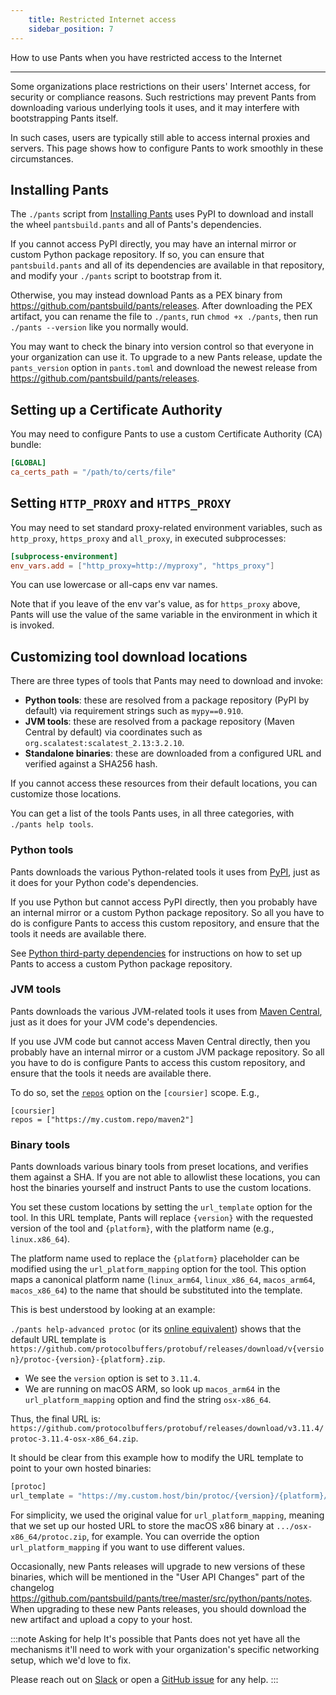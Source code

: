 ```yaml
---
    title: Restricted Internet access
    sidebar_position: 7
---
```


How to use Pants when you have restricted access to the Internet

---

Some organizations place restrictions on their users' Internet access, for security or compliance reasons. Such restrictions may prevent Pants from downloading various underlying tools it uses, and it may interfere with bootstrapping Pants itself.

In such cases, users are typically still able to access internal proxies and servers. This page shows how to configure Pants to work smoothly in these circumstances.

## Installing Pants

The `./pants` script from [Installing Pants](../getting-started/getting-started/installing-pants.mdx) uses PyPI to download and install the wheel `pantsbuild.pants` and all of Pants's dependencies.

If you cannot access PyPI directly, you may have an internal mirror or custom Python package repository. If so, you can ensure that `pantsbuild.pants` and all of its dependencies are available in that repository, and modify your `./pants` script to bootstrap from it.

Otherwise, you may instead download Pants as a PEX binary from https://github.com/pantsbuild/pants/releases. After downloading the PEX artifact, you can rename the file to `./pants`, run `chmod +x ./pants`, then run `./pants --version` like you normally would.

You may want to check the binary into version control so that everyone in your organization can use it. To upgrade to a new Pants release, update the `pants_version` option in `pants.toml` and download the newest release from https://github.com/pantsbuild/pants/releases.

## Setting up a Certificate Authority

You may need to configure Pants to use a custom Certificate Authority (CA) bundle:

```toml title="pants.toml"
[GLOBAL]
ca_certs_path = "/path/to/certs/file"
```

## Setting `HTTP_PROXY` and `HTTPS_PROXY`

You may need to set standard proxy-related environment variables, such as `http_proxy`, `https_proxy` and `all_proxy`, in executed subprocesses:

```toml title="pants.toml"
[subprocess-environment]
env_vars.add = ["http_proxy=http://myproxy", "https_proxy"]
```

You can use lowercase or all-caps env var names.

Note that if you leave of the env var's value, as for `https_proxy` above, Pants will use the value of the same variable in the environment in which it is invoked.

## Customizing tool download locations

There are three types of tools that Pants may need to download and invoke:

- **Python tools**: these are resolved from a package repository (PyPI by default) via requirement strings such as `mypy==0.910`.
- **JVM tools**: these are resolved from a package repository (Maven Central by default) via coordinates such as `org.scalatest:scalatest_2.13:3.2.10`.
- **Standalone binaries**: these are downloaded from a configured URL and verified against a SHA256 hash.

If you cannot access these resources from their default locations, you can customize those locations.

You can get a list of the tools Pants uses, in all three categories, with `./pants help tools`.

### Python tools

Pants downloads the various Python-related tools it uses from [PyPI](https://pypi.org/), just as it does for your Python code's dependencies.

If you use Python but cannot access PyPI directly, then you probably have an internal mirror or a custom Python package repository. So all you have to do is configure Pants to access this custom repository, and ensure that the tools it needs are available there.

See [Python third-party dependencies](../python/overview/third-party-dependencies.mdx#custom-repositories) for instructions on how to set up Pants to access a custom Python package repository.

### JVM tools

Pants downloads the various JVM-related tools it uses from [Maven Central](https://search.maven.org/), just as it does for your JVM code's dependencies.

If you use JVM code but cannot access Maven Central directly, then you probably have an internal mirror or a custom JVM package repository. So all you have to do is configure Pants to access this custom repository, and ensure that the tools it needs are available there.

To do so, set the [`repos`](../../reference/subsystems/coursier.mdx#section-repos) option on the `[coursier]` scope. E.g.,

```text title="pants.toml"
[coursier]
repos = ["https://my.custom.repo/maven2"]
```

### Binary tools

Pants downloads various binary tools from preset locations, and verifies them against a SHA. If you are not able to allowlist these locations, you can host the binaries yourself and instruct Pants to use the custom locations.

You set these custom locations by setting the `url_template` option for the tool. In this URL template, Pants will replace `{version}` with the requested version of the tool and `{platform}`, with the platform name (e.g., `linux.x86_64`).

The platform name used to replace the `{platform}` placeholder can be modified using the `url_platform_mapping` option for the tool. This option maps a canonical platform name (`linux_arm64`, `linux_x86_64`, `macos_arm64`, `macos_x86_64`) to the name that should be substituted into the template.

This is best understood by looking at an example:

`./pants help-advanced protoc` (or its [online equivalent](../../reference/subsystems/protoc.mdx#advanced-options)) shows that the default URL template is `https://github.com/protocolbuffers/protobuf/releases/download/v{version}/protoc-{version}-{platform}.zip`.

- We see the `version` option is set to `3.11.4`.
- We are running on macOS ARM, so look up `macos_arm64` in the `url_platform_mapping` option and find the string `osx-x86_64`.

Thus, the final URL is:
`https://github.com/protocolbuffers/protobuf/releases/download/v3.11.4/protoc-3.11.4-osx-x86_64.zip`.

It should be clear from this example how to modify the URL template to point to your own hosted binaries:

```python title="pants.toml"
[protoc]
url_template = "https://my.custom.host/bin/protoc/{version}/{platform}/protoc.zip"
```

For simplicity, we used the original value for `url_platform_mapping`, meaning that we set up our hosted URL to store the macOS x86 binary at `.../osx-x86_64/protoc.zip`, for example. You can override the option `url_platform_mapping` if you want to use different values.

Occasionally, new Pants releases will upgrade to new versions of these binaries, which will be mentioned in the "User API Changes" part of the changelog https://github.com/pantsbuild/pants/tree/master/src/python/pants/notes. When upgrading to these new Pants releases, you should download the new artifact and upload a copy to your host.

:::note Asking for help
It's possible that Pants does not yet have all the mechanisms it'll need to work with your organization's specific networking setup, which we'd love to fix.

Please reach out on [Slack](/community/members) or open a [GitHub issue](https://github.com/pantsbuild/pants/issues) for any help.
:::

